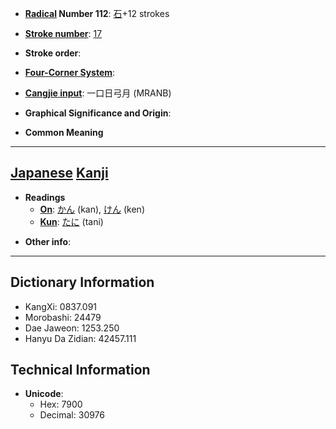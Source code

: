 * '''[[Wiktionary:Chinese radical index| Radical]] Number 112''': [[Wiktionary:Chinese radical index 石|石]]+12 strokes

* '''[[Wiktionary:Chinese total strokes index|Stroke number]]''': [[Wiktionary:Chinese total strokes index 17|17]]

* '''Stroke order''': 

* '''[[Wiktionary:Chinese four corner index|Four-Corner System]]''': 

* '''[[Wiktionary:Chinese Cangjie index|Cangjie input]]''': 一口日弓月 (MRANB)

* '''Graphical Significance and Origin''': 

* '''Common Meaning'''

----

== [[Japanese]] [[Kanji]] ==

* '''Readings'''
** '''[[On]]''': [[かん]] (kan), [[けん]] (ken)
** '''[[Kun]]''': [[たに]] (tani)

* '''Other info''':  

----

== Dictionary Information ==

* KangXi: 0837.091
* Morobashi: 24479
* Dae Jaweon: 1253.250
* Hanyu Da Zidian: 42457.111

== Technical Information ==

* '''Unicode''':
** Hex: 7900
** Decimal: 30976